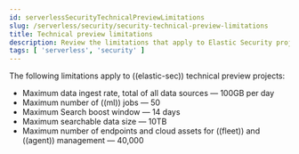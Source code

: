```yaml
---
id: serverlessSecurityTechnicalPreviewLimitations
slug: /serverless/security/security-technical-preview-limitations
title: Technical preview limitations
description: Review the limitations that apply to Elastic Security projects.
tags: [ 'serverless', 'security' ]
---
```


<DocBadge template="technical preview" />

The following limitations apply to ((elastic-sec)) technical preview projects:

- Maximum data ingest rate, total of all data sources &mdash; 100GB per day
- Maximum number of ((ml)) jobs &mdash; 50
- Maximum Search boost window &mdash; 14 days
- Maximum searchable data size &mdash; 10TB
- Maximum number of endpoints and cloud assets for ((fleet)) and ((agent)) management &mdash; 40,000